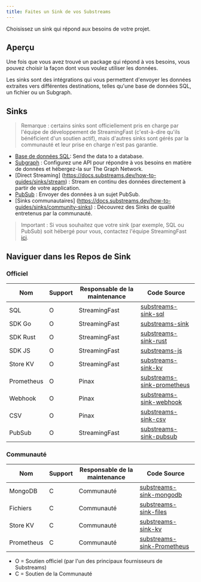 ```yaml
---
title: Faites un Sink de vos Substreams
---
```


Choisissez un sink qui répond aux besoins de votre projet.

## Aperçu

Une fois que vous avez trouvé un package qui répond à vos besoins, vous pouvez choisir la façon dont vous voulez utiliser les données.

Les sinks sont des intégrations qui vous permettent d'envoyer les données extraites vers différentes destinations, telles qu'une base de données SQL, un fichier ou un Subgraph.

## Sinks

> Remarque : certains sinks sont officiellement pris en charge par l'équipe de développement de StreamingFast (c'est-à-dire qu'ils bénéficient d'un soutien actif), mais d'autres sinks sont gérés par la communauté et leur prise en charge n'est pas garantie.

- [Base de données SQL](https://docs.substreams.dev/how-to-guides/sinks/sql-sink): Send the data to a database.
- [Subgraph](/sps/introduction/) : Configurez une API pour répondre à vos besoins en matière de données et hébergez-la sur The Graph Network.
- [Direct Streaming] (https://docs.substreams.dev/how-to-guides/sinks/stream) : Stream en continu des données directement à partir de votre application.
- [PubSub](https://docs.substreams.dev/how-to-guides/sinks/pubsub) : Envoyer des données à un sujet PubSub.
- [Sinks communautaires] (https://docs.substreams.dev/how-to-guides/sinks/community-sinks) : Découvrez des Sinks de qualité entretenus par la communauté.

> Important : Si vous souhaitez que votre sink (par exemple, SQL ou PubSub) soit hébergé pour vous, contactez l'équipe StreamingFast [ici](mailto:sales@streamingfast.io).

## Naviguer dans les Repos de Sink

### Officiel

| Nom | Support | Responsable de la maintenance | Code Source |
| --- | --- | --- | --- |
| SQL | O | StreamingFast | [substreams-sink-sql](https://github.com/streamingfast/substreams-sink-sql) |
| SDK Go | O | StreamingFast | [substreams-sink](https://github.com/streamingfast/substreams-sink) |
| SDK Rust | O | StreamingFast | [substreams-sink-rust](https://github.com/streamingfast/substreams-sink-rust) |
| SDK JS | O | StreamingFast | [substreams-js](https://github.com/substreams-js/substreams-js) |
| Store KV | O | StreamingFast | [substreams-sink-kv](https://github.com/streamingfast/substreams-sink-kv) |
| Prometheus | O | Pinax | [substreams-sink-prometheus](https://github.com/pinax-network/substreams-sink-prometheus) |
| Webhook | O | Pinax | [substreams-sink-webhook](https://github.com/pinax-network/substreams-sink-webhook) |
| CSV | O | Pinax | [substreams-sink-csv](https://github.com/pinax-network/substreams-sink-csv) |
| PubSub | O | StreamingFast | [substreams-sink-pubsub](https://github.com/streamingfast/substreams-sink-pubsub) |

### Communauté

| Nom | Support | Responsable de la maintenance | Code Source |
| --- | --- | --- | --- |
| MongoDB | C | Communauté | [substreams-sink-mongodb](https://github.com/streamingfast/substreams-sink-mongodb) |
| Fichiers | C | Communauté | [substreams-sink-files](https://github.com/streamingfast/substreams-sink-files) |
| Store KV | C | Communauté | [substreams-sink-kv](https://github.com/streamingfast/substreams-sink-kv) |
| Prometheus | C | Communauté | [substreams-sink-Prometheus](https://github.com/pinax-network/substreams-sink-prometheus) |

- O = Soutien officiel (par l'un des principaux fournisseurs de Substreams)
- C = Soutien de la Communauté
